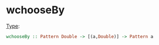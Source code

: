 = wchooseBy =
[[Type signature|Type]]: <syntaxhighlight lang="haskell" inline>wchooseBy :: Pattern Double -> [(a,Double)] -> Pattern a </syntaxhighlight>